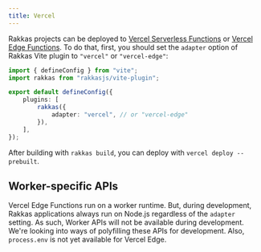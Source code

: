 ```yaml
---
title: Vercel
---
```


Rakkas projects can be deployed to [Vercel Serverless Functions](https://vercel.com/docs/concepts/functions/serverless-functions) or [Vercel Edge Functions](https://vercel.com/docs/concepts/functions/edge-functions). To do that, first, you should set the `adapter` option of Rakkas Vite plugin to `"vercel"` or `"vercel-edge"`:

```ts
import { defineConfig } from "vite";
import rakkas from "rakkasjs/vite-plugin";

export default defineConfig({
	plugins: [
		rakkas({
			adapter: "vercel", // or "vercel-edge"
		}),
	],
});
```

After building with `rakkas build`, you can deploy with `vercel deploy --prebuilt`.

## Worker-specific APIs

Vercel Edge Functions run on a worker runtime. But, during development, Rakkas applications always run on Node.js regardless of the `adapter` setting. As such, Worker APIs will not be available during development. We're looking into ways of polyfilling these APIs for development. Also, `process.env` is not yet available for Vercel Edge.
